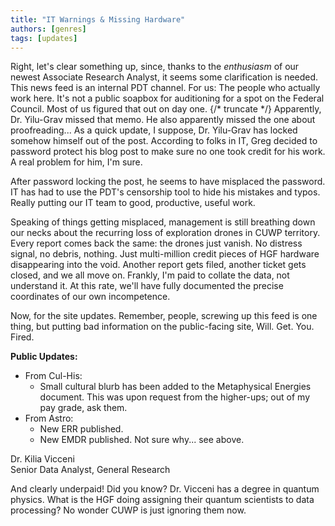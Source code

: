 ```yaml
---
title: "IT Warnings & Missing Hardware"
authors: [genres]
tags: [updates]
---
```



Right, let's clear something up, since, thanks to the *enthusiasm* of our newest Associate Research Analyst, it seems some clarification is needed. This news feed is an internal PDT channel. For us: The people who actually work here. It's not a public soapbox for auditioning for a spot on the Federal Council. Most of us figured that out on day one.
{/* truncate */}
Apparently, Dr. Yilu-Grav missed that memo. He also apparently missed the one about proofreading... As a quick update, I suppose, Dr. Yilu-Grav has locked somehow himself out of the post. According to folks in IT, Greg decided to password protect his blog post to make sure no one took credit for his work. A real problem for him, I'm sure.

After password locking the post, he seems to have misplaced the password. IT has had to use the PDT's censorship tool to hide his mistakes and typos. Really putting our IT team to good, productive, useful work.

<SetCookie cookieName='GregsAnIdiot' cookieValue='LolRude' />

Speaking of things getting misplaced, management is still breathing down our necks about the recurring loss of exploration drones in CUWP territory. Every report comes back the same: the drones just vanish. No distress signal, no debris, nothing. Just multi-million credit pieces of HGF hardware disappearing into the void. Another report gets filed, another ticket gets closed, and we all move on. Frankly, I'm paid to collate the data, not understand it. At this rate, we'll have fully documented the precise coordinates of our own incompetence.

Now, for the site updates. Remember, people, screwing up this feed is one thing, but putting bad information on the public-facing site, Will. Get. You. Fired.

**Public Updates:**
* From Cul-His:
  * Small cultural blurb has been added to the Metaphysical Energies document. This was upon request from the higher-ups; out of my pay grade, ask them.
* From Astro:
  * New ERR published.
  * New EMDR published. Not sure why... see above.

Dr. Kilia Vicceni  
Senior Data Analyst, General Research

<HtmlComment>And clearly underpaid! Did you know? Dr. Vicceni has a degree in quantum physics. What is the HGF doing assigning their quantum scientists to data processing? No wonder CUWP is just ignoring them now.</HtmlComment>